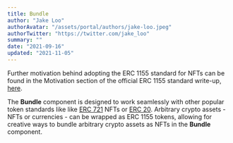 ```yaml
---
title: Bundle
author: "Jake Loo"
authorAvatar: "/assets/portal/authors/jake-loo.jpeg"
authorTwitter: "https://twitter.com/jake_loo"
summary: ""
date: "2021-09-16"
updated: "2021-11-05"
---
```


Further motivation behind adopting the ERC 1155 standard for NFTs can be found in the Motivation section of the official ERC 1155 standard write-up, [here](https://eips.ethereum.org/EIPS/eip-1155#motivation).

The **Bundle** component is designed to work seamlessly with other popular token standards like like [ERC 721](https://eips.ethereum.org/EIPS/eip-721) NFTs or [ERC 20](https://eips.ethereum.org/EIPS/eip-20). Arbitrary crypto assets - NFTs or currencies - can be wrapped as ERC 1155 tokens, allowing for creative ways to bundle arbitrary crypto assets as NFTs in the **Bundle** component.

<MdxNavigation>
  <MdxNavigationItem href="/portal/learn/marketplace" title="Marketplace" />
  <MdxNavigationItem href="/portal/learn/pack" title="Pack" next />
</MdxNavigation>
